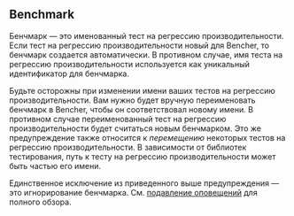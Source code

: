 ## Benchmark

Бенчмарк — это именованный тест на регрессию производительности. Если тест на регрессию производительности новый для Bencher, то бенчмарк создается автоматически. В противном случае, имя теста на регрессию производительности используется как уникальный идентификатор для бенчмарка.

Будьте осторожны при изменении имени ваших тестов на регрессию производительности. Вам нужно будет вручную переименовать бенчмарк в Bencher, чтобы он соответствовал новому имени. В противном случае переименованный тест на регрессию производительности будет считаться новым бенчмарком. Это же предупреждение также относится к _перемещению_ некоторых тестов на регрессию производительности. В зависимости от библиотек тестирования, путь к тесту на регрессию производительности может быть частью его имени.

Единственное исключение из приведенного выше предупреждения — это игнорирование бенчмарка. См. [подавление оповещений](/ru/docs/explanation/thresholds/) для полного обзора.